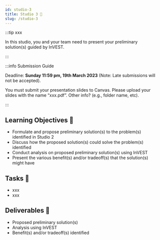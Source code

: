 ```yaml
---
id: studio-3
title: Studio 3 🎤
slug: /studio-3
---
```





<StudioType type="presentation"/>

:::tip xxx

In this studio, you and your team need to present your preliminary solution(s) guided by InVEST.

:::

:::info Submission Guide

Deadline: **Sunday 11:59 pm, 19th March 2023** (Note: Late submissions will not be accepted).

You must submit your presentation slides to Canvas. Please upload your slides with the name “xxx.pdf”. Other info? (e.g., folder name, etc).

:::

## Learning Objectives 🎯
- Formulate and propose preliminary solution(s) to the problem(s) identified in Studio 2
- Discuss how the proposed solution(s) could solve the problem(s) identified
- Conduct analysis on proposed preliminary solution(s) using InVEST
- Present the various benefit(s) and/or tradeoff(s) that the solution(s) might have

## Tasks 🔨
- xxx
- xxx

## Deliverables 📂
- Proposed preliminary solution(s)
- Analysis using InVEST
- Benefit(s) and/or tradeoff(s) identified

